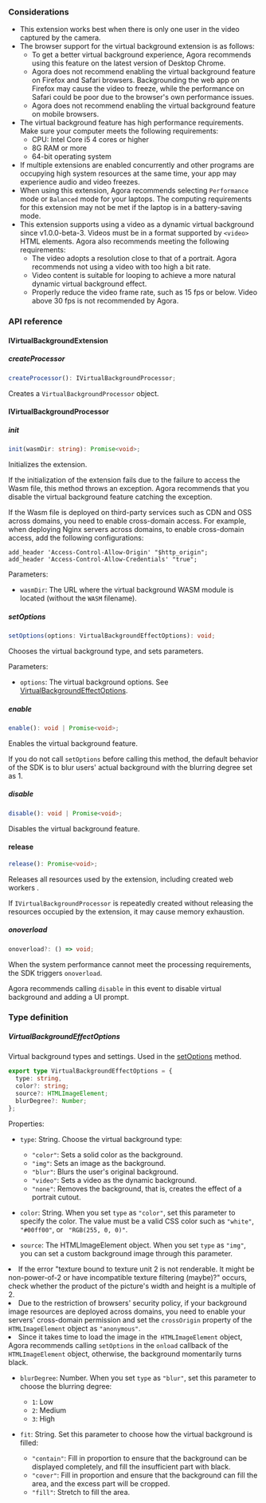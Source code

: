 <PlatformWrapper platform='web'>

### Considerations

- This extension works best when there is only one user in the video captured by the camera.
- The browser support for the virtual background extension is as follows:
   - To get a better virtual background experience, Agora recommends using this feature on the latest version of Desktop Chrome.
   - Agora does not recommend enabling the virtual background feature on Firefox and Safari browsers. Backgrounding the web app on Firefox may cause the video to freeze, while the performance on Safari could be poor due to the browser's own performance issues.
   - Agora does not recommend enabling the virtual background feature on mobile browsers.
- The virtual background feature has high performance requirements. Make sure your computer meets the following requirements:
   - CPU: Intel Core i5 4 cores or higher
   - 8G RAM or more
   - 64-bit operating system
- If multiple extensions are enabled concurrently and other programs are occupying high system resources at the same time, your app may experience audio and video freezes.
- When using this extension, Agora recommends selecting `Performance` mode or `Balanced` mode for your laptops. The computing requirements for this extension may not be met if the laptop is in a battery-saving mode.
- This extension supports using a video as a dynamic virtual background since v1.0.0-beta-3. Videos must be in a format supported by `<video>` HTML elements. Agora also recommends meeting the following requirements:
   - The video adopts a resolution close to that of a portrait. Agora recommends not using a video with too high a bit rate.
   - Video content is suitable for looping to achieve a more natural dynamic virtual background effect.
   - Properly reduce the video frame rate, such as 15 fps or below. Video above 30 fps is not recommended by Agora.

### API reference

#### IVirtualBackgroundExtension

##### createProcessor

```typescript
createProcessor(): IVirtualBackgroundProcessor;
```

Creates a `VirtualBackgroundProcessor` object.

#### IVirtualBackgroundProcessor

##### init

```typescript
init(wasmDir: string): Promise<void>;
```

Initializes the extension.

If the initialization of the extension fails due to the failure to access the Wasm file, this method throws an exception. Agora recommends that you disable the virtual background feature catching the exception.

If the Wasm file is deployed on third-party services such as CDN and OSS across domains, you need to enable cross-domain access. For example, when deploying Nginx servers across domains, to enable cross-domain access, add the following configurations:

```
add_header 'Access-Control-Allow-Origin' "$http_origin";
add_header 'Access-Control-Allow-Credentials' "true";
```

Parameters:

- `wasmDir`: The URL where the virtual background WASM module is located (without the `WASM` filename).

<a name="setoptions"></a>

##### setOptions

```typescript
setOptions(options: VirtualBackgroundEffectOptions): void;
```

Chooses the virtual background type, and sets parameters.

Parameters:

- `options`: The virtual background options. See [VirtualBackgroundEffectOptions](#virtualbackgroundeffectoptions).

##### enable

```typescript
enable(): void | Promise<void>;
```

Enables the virtual background feature.

If you do not call `setOptions` before calling this method, the default behavior of the SDK is to blur users' actual background with the blurring degree set as 1.

##### disable

```typescript
disable(): void | Promise<void>;
```

Disables the virtual background feature.

#### release

```typescript
release(): Promise<void>;
```

Releases all resources used by the extension, including created web workers .

If `IVirtualBackgroundProcessor` is repeatedly created without releasing the resources occupied by the extension, it may cause memory exhaustion.

##### onoverload

```typescript
onoverload?: () => void;
```

When the system performance cannot meet the processing requirements, the SDK triggers `onoverload`.

Agora recommends calling `disable` in this event to disable virtual background and adding a UI prompt.

### Type definition

<a name="virtualbackgroundeffectoptions"></a>

##### VirtualBackgroundEffectOptions

Virtual background types and settings. Used in the [setOptions](#setoptions) method.

```typescript
export type VirtualBackgroundEffectOptions = {
  type: string,
  color?: string;
  source?: HTMLImageElement;
  blurDegree?: Number;
};
```

Properties:

- `type`: String. Choose the virtual background type:
   - `"color"`: Sets a solid color as the background.
   - `"img"`: Sets an image as the background.
   - `"blur"`: Blurs the user's original background.
   - `"video"`: Sets a video as the dynamic background.
   - `"none"`: Removes the background, that is, creates the effect of a portrait cutout.

- `color`: String. When you set `type` as `"color"`, set this parameter to specify the color. The value must be a valid CSS color such as `"white"`, `"#00ff00"`, or ` "RGB(255, 0, 0)"`.

- `source`: The HTMLImageElement object. When you set `type` as `"img"`, you can set a custom background image through this parameter.

<div class="alert note"><li>If the error "texture bound to texture unit 2 is not renderable. It might be non-power-of-2 or have incompatible texture filtering (maybe)?" occurs, check whether the product of the picture's width and height is a multiple of 2.</li><li>Due to the restriction of browsers' security policy, if your background image resources are deployed across domains, you need to enable your servers' cross-domain permission and set the <code>crossOrigin</code> property of the <code> HTMLImageElement</code> object as <code>"anonymous"</code>.</li><li>Since it takes time to load the image in the<code> HTMLImageElement</code> object, Agora recommends calling <code>setOptions</code> in the <code>onload</code> callback of the <code> HTMLImageElement</code> object, otherwise, the background momentarily turns black.</li></div>

- `blurDegree`: Number. When you set `type` as `"blur"`, set this parameter to choose the blurring degree:
   - `1`: Low
   - `2`: Medium
   - `3`: High

- `fit`: String. Set this parameter to choose how the virtual background is filled:
   - `"contain"`: Fill in proportion to ensure that the background can be displayed completely, and fill the insufficient part with black.
   - `"cover"`: Fill in proportion and ensure that the background can fill the area, and the excess part will be cropped.
   - `"fill"`: Stretch to fill the area.

</PlatformWrapper>